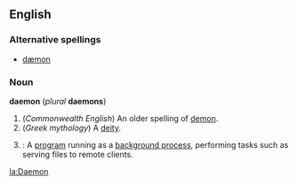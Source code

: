 ==English==

===Alternative spellings===
*[[dæmon]]

===Noun===
'''daemon''' (''plural'' '''daemons''')

#(''Commonwealth English'') An older spelling of [[demon]].
#(''Greek mythology'') A [[deity]].
# {{cattag|computing}}: A [[program]] running as a [[background process]], performing tasks such as serving files to remote clients.

[[la:Daemon]]